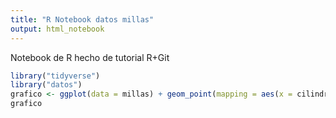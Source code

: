 ```yaml
---
title: "R Notebook datos millas"
output: html_notebook
---
```


Notebook de R hecho de tutorial R+Git 

```r
library("tidyverse")
library("datos")
grafico <- ggplot(data = millas) + geom_point(mapping = aes(x = cilindrada, y = cilindrada))
grafico
```
